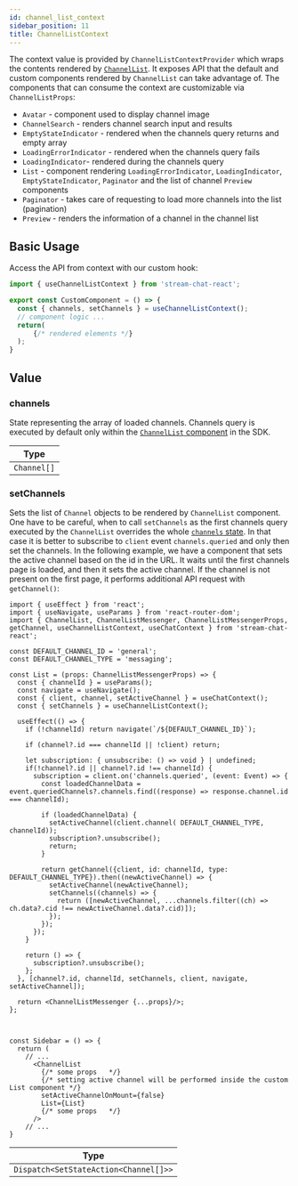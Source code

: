 ```yaml
---
id: channel_list_context
sidebar_position: 11
title: ChannelListContext
---
```


The context value is provided by `ChannelListContextProvider` which wraps the contents rendered by [`ChannelList`](../core-components/channel-list.mdx). It exposes API that the default and custom components rendered by `ChannelList` can take advantage of. The components that can consume the context are customizable via `ChannelListProps`:

- `Avatar` - component used to display channel image
- `ChannelSearch` - renders channel search input and results
- `EmptyStateIndicator` - rendered when the channels query returns and empty array
- `LoadingErrorIndicator` - rendered when the channels query fails
- `LoadingIndicator`- rendered during the channels query
- `List` - component rendering `LoadingErrorIndicator`, `LoadingIndicator`, `EmptyStateIndicator`, `Paginator` and the list of channel `Preview` components
- `Paginator` - takes care of requesting to load more channels into the list (pagination)
- `Preview` - renders the information of a channel in the channel list

## Basic Usage

Access the API from context with our custom hook:

```jsx
import { useChannelListContext } from 'stream-chat-react';

export const CustomComponent = () => {
  const { channels, setChannels } = useChannelListContext();
  // component logic ...
  return(
      {/* rendered elements */}
  );
}
```

## Value

### channels

State representing the array of loaded channels. Channels query is executed by default only within the [`ChannelList` component](../core-components/channel-list.mdx) in the SDK.

| Type        |
|-------------|
| `Channel[]` |

### setChannels

Sets the list of `Channel` objects to be rendered by `ChannelList` component. One have to be careful, when to call `setChannels` as the first channels query executed by the `ChannelList` overrides the whole [`channels` state](#channels). In that case it is better to subscribe to `client` event `channels.queried` and only then set the channels.
In the following example, we have a component that sets the active channel based on the id in the URL. It waits until the first channels page is loaded, and then it sets the active channel. If the channel is not present on the first page, it performs additional API request with `getChannel()`:

```tsx
import { useEffect } from 'react';
import { useNavigate, useParams } from 'react-router-dom';
import { ChannelList, ChannelListMessenger, ChannelListMessengerProps, getChannel, useChannelListContext, useChatContext } from 'stream-chat-react';

const DEFAULT_CHANNEL_ID = 'general';
const DEFAULT_CHANNEL_TYPE = 'messaging';

const List = (props: ChannelListMessengerProps) => {
  const { channelId } = useParams();
  const navigate = useNavigate();
  const { client, channel, setActiveChannel } = useChatContext();
  const { setChannels } = useChannelListContext();

  useEffect(() => {
    if (!channelId) return navigate(`/${DEFAULT_CHANNEL_ID}`);

    if (channel?.id === channelId || !client) return;

    let subscription: { unsubscribe: () => void } | undefined;
    if(!channel?.id || channel?.id !== channelId) {
      subscription = client.on('channels.queried', (event: Event) => {
        const loadedChannelData = event.queriedChannels?.channels.find((response) => response.channel.id === channelId);

        if (loadedChannelData) {
          setActiveChannel(client.channel( DEFAULT_CHANNEL_TYPE, channelId));
          subscription?.unsubscribe();
          return;
        }

        return getChannel({client, id: channelId, type: DEFAULT_CHANNEL_TYPE}).then((newActiveChannel) => {
          setActiveChannel(newActiveChannel);
          setChannels((channels) => {
            return ([newActiveChannel, ...channels.filter((ch) => ch.data?.cid !== newActiveChannel.data?.cid)]);
          });
        });
      });
    }

    return () => {
      subscription?.unsubscribe();
    };
  }, [channel?.id, channelId, setChannels, client, navigate, setActiveChannel]);

  return <ChannelListMessenger {...props}/>;
};



const Sidebar = () => {
  return (
    // ...
      <ChannelList
        {/* some props   */}
        {/* setting active channel will be performed inside the custom List component */}
        setActiveChannelOnMount={false}
        List={List}
        {/* some props   */}
      />
    // ...
}
```

| Type                                  |
|---------------------------------------|
| `Dispatch<SetStateAction<Channel[]>>` |
